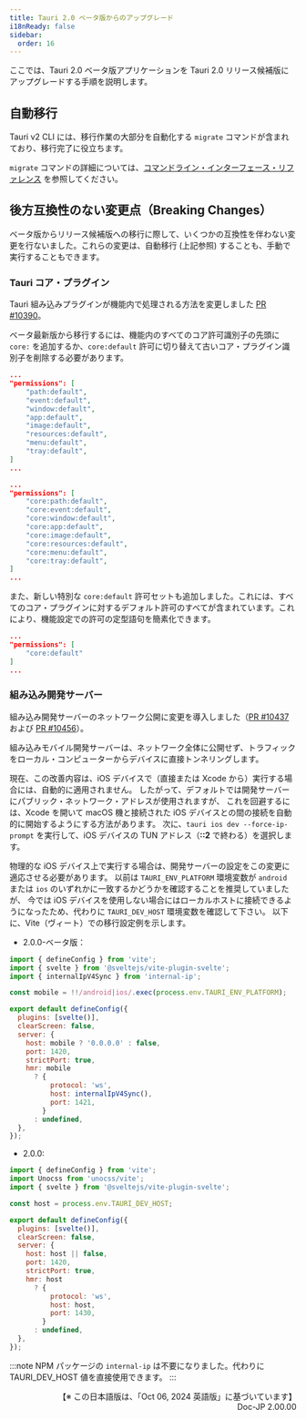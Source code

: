 ```yaml
---
title: Tauri 2.0 ベータ版からのアップグレード
i18nReady: false
sidebar:
  order: 16
---
```



ここでは、Tauri 2.0 ベータ版アプリケーションを Tauri 2.0 リリース候補版にアップグレードする手順を説明します。

## 自動移行

Tauri v2 CLI には、移行作業の大部分を自動化する `migrate` コマンドが含まれており、移行完了に役立ちます。

<CommandTabs
  npm="npm install @tauri-apps/cli@latest
    npm run tauri migrate"
  yarn="yarn upgrade @tauri-apps/cli@latest
    yarn tauri migrate"
  pnpm="pnpm update @tauri-apps/cli@latest
    pnpm tauri migrate"
  cargo='cargo install tauri-cli --version "^2.0.0" --locked
    cargo tauri migrate'
/>

`migrate` コマンドの詳細については、[コマンドライン・インターフェース・リファレンス](/ja/reference/cli/#migrate) を参照してください。

## 後方互換性のない変更点（Breaking Changes）

ベータ版からリリース候補版への移行に際して、いくつかの互換性を伴わない変更を行ないました。これらの変更は、自動移行 (上記参照) することも、手動で実行することもできます。

### Tauri コア・プラグイン

Tauri 組み込みプラグインが機能内で処理される方法を変更しました [PR #10390](https://github.com/tauri-apps/tauri/pull/10390)。

ベータ最新版から移行するには、機能内のすべてのコア許可識別子の先頭に `core:` を追加するか、`core:default` 許可に切り替えて古いコア・プラグイン識別子を削除する必要があります。

```json
...
"permissions": [
    "path:default",
    "event:default",
    "window:default",
    "app:default",
    "image:default",
    "resources:default",
    "menu:default",
    "tray:default",
]
...
```

```json
...
"permissions": [
    "core:path:default",
    "core:event:default",
    "core:window:default",
    "core:app:default",
    "core:image:default",
    "core:resources:default",
    "core:menu:default",
    "core:tray:default",
]
...
```

また、新しい特別な `core:default` 許可セットも追加しました。これには、すべてのコア・プラグインに対するデフォルト許可のすべてが含まれています。これにより、機能設定での許可の定型語句を簡素化できます。

```json
...
"permissions": [
    "core:default"
]
...
```

### 組み込み開発サーバー

組み込み開発サーバーのネットワーク公開に変更を導入しました（[PR #10437](https://github.com/tauri-apps/tauri/pull/10437) および [PR #10456](https://github.com/tauri-apps/tauri/pull/10456)）。

組み込みモバイル開発サーバーは、ネットワーク全体に公開せず、トラフィックをローカル・コンピューターからデバイスに直接トンネリングします。

現在、この改善内容は、iOS デバイスで（直接または Xcode から）実行する場合には、自動的に適用されません。
したがって、デフォルトでは開発サーバーにパブリック・ネットワーク・アドレスが使用されますが、
これを回避するには、Xcode を開いて macOS 機と接続された iOS デバイスとの間の接続を自動的に開始するようにする方法があります。
次に、`tauri ios dev --force-ip-prompt` を実行して、iOS デバイスの TUN アドレス（**::2** で終わる）を選択します。

物理的な iOS デバイス上で実行する場合は、開発サーバーの設定をこの変更に適応させる必要があります。
以前は `TAURI_ENV_PLATFORM` 環境変数が `android` または `ios` のいずれかに一致するかどうかを確認することを推奨していましたが、
今では iOS デバイスを使用しない場合にはローカルホストに接続できるようになったため、代わりに `TAURI_DEV_HOST` 環境変数を確認して下さい。
以下に、Vite（ヴィート）での移行設定例を示します。

- 2.0.0-ベータ版：

```js
import { defineConfig } from 'vite';
import { svelte } from '@sveltejs/vite-plugin-svelte';
import { internalIpV4Sync } from 'internal-ip';

const mobile = !!/android|ios/.exec(process.env.TAURI_ENV_PLATFORM);

export default defineConfig({
  plugins: [svelte()],
  clearScreen: false,
  server: {
    host: mobile ? '0.0.0.0' : false,
    port: 1420,
    strictPort: true,
    hmr: mobile
      ? {
          protocol: 'ws',
          host: internalIpV4Sync(),
          port: 1421,
        }
      : undefined,
  },
});
```

- 2.0.0:

```js
import { defineConfig } from 'vite';
import Unocss from 'unocss/vite';
import { svelte } from '@sveltejs/vite-plugin-svelte';

const host = process.env.TAURI_DEV_HOST;

export default defineConfig({
  plugins: [svelte()],
  clearScreen: false,
  server: {
    host: host || false,
    port: 1420,
    strictPort: true,
    hmr: host
      ? {
          protocol: 'ws',
          host: host,
          port: 1430,
        }
      : undefined,
  },
});
```

:::note
NPM パッケージの `internal-ip` は不要になりました。代わりに TAURI_DEV_HOST 値を直接使用できます。
:::

<div style="text-align: right;">
  【※ この日本語版は、「Oct 06, 2024 英語版」に基づいています】
  <br />
  Doc-JP 2.00.00
</div>
